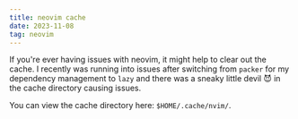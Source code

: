```yaml
---
title: neovim cache
date: 2023-11-08
tag: neovim
---
```


If you're ever having issues with neovim, it might help to clear out the cache.
I recently was running into issues after switching from `packer` for my
dependency management to `lazy` and there was a sneaky little devil 😈 in the
cache directory causing issues.

You can view the cache directory here: `$HOME/.cache/nvim/`.
